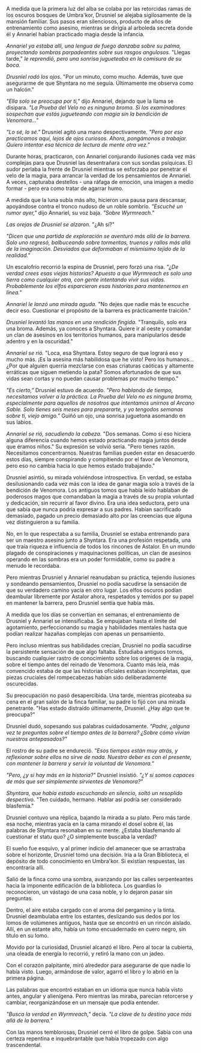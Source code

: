 A medida que la primera luz del alba se colaba por las retorcidas ramas de los oscuros bosques de Umbra'kor, Drusniel se alejaba sigilosamente de la mansión familiar. Sus pasos eran silenciosos, producto de años de entrenamiento como asesino, mientras se dirigía al arboleda secreta donde él y Annariel habían practicado magia desde la infancia.

*Annariel ya estaba allí, una lengua de fuego danzaba sobre su palma, proyectando sombras parpadeantes sobre sus rasgos angulosos.* "Llegas tarde," *le reprendió, pero una sonrisa jugueteaba en la comisura de su boca.*

*Drusniel rodó los ojos.* "Por un minuto, como mucho. Además, tuve que asegurarme de que Shyntara no me seguía. Últimamente me observa como un halcón."

*"Ella solo se preocupa por ti,"* dijo Annariel, dejando que la llama se disipara. *"La Prueba del Velo no es ninguna broma. Si los examinadores sospechan que estás jugueteando con magia sin la bendición de Venomora..."*

*"Lo sé, lo sé."* Drusniel agitó una mano despectivamente. *"Pero por eso practicamos aquí, lejos de ojos curiosos. Ahora, pongámonos a trabajar. Quiero intentar esa técnica de lectura de mente otra vez."*

Durante horas, practicaron, con Annariel conjurando ilusiones cada vez más complejas para que Drusniel las desentrañara con sus sondas psíquicas. El sudor perlaba la frente de Drusniel mientras se esforzaba por penetrar el velo de la magia, para arrancar la verdad de los pensamientos de Annariel. A veces, capturaba destellos - una ráfaga de emoción, una imagen a medio formar - pero era como tratar de agarrar humo.

A medida que la luna subía más alto, hicieron una pausa para descansar, apoyándose contra el tronco nudoso de un roble sombrío. *"Escuché un rumor ayer,"* dijo Annariel, su voz baja. *"Sobre Wyrmreach."*

*Las orejas de Drusniel se alzaron.* "¿Ah sí?"

*"Dicen que una partida de exploración se aventuró más allá de la barrera. Solo uno regresó, balbuceando sobre tormentas, truenos y rallos más allá de la imaginación. Desviados que deformaban el mismísimo tejido de la realidad."*

Un escalofrío recorrió la espina de Drusniel, pero forzó una risa. *"¿De verdad crees esas viejas historias? Apuesto a que Wyrmreach es solo una tierra como cualquier otra, con gente intentando vivir sus vidas. Probablemente los elfos esparcieron esas historias para mantenernos en línea."*

*Annariel le lanzó una mirada aguda.* "No dejes que nadie más te escuche decir eso. Cuestionar el propósito de la barrera es prácticamente traición."

*Drusniel levantó las manos en una rendición fingida.* "Tranquilo, solo era una broma. Además, ya conoces a Shyntara. Quiere ir al oeste y comandar un clan de asesinos en los territorios humanos, para manipularlos desde adentro y en la oscuridad."

*Annariel se rió.* "Loca, esa Shyntara. Estoy seguro de que logrará eso y mucho más. ¡Es la asesina más habilidosa que he visto! Pero los humanos... ¿Por qué alguien querría mezclarse con esas criaturas caóticas y altamente erráticas que siguen metiendo la pata? Somos afortunados de que sus vidas sean cortas y no puedan causar problemas por mucho tiempo."

*"Es cierto,"* Drusniel estuvo de acuerdo. *"Pero hablando de tiempo, necesitamos volver a la práctica. La Prueba del Velo no es ninguna broma, especialmente para aquellos de nosotros que intentamos unirnos al Arcano Sable. Solo tienes seis meses para prepararte, y yo tengodos semanas sobre ti, viejo amigo."* Guiñó un ojo, una sonrisa juguetona asomando en sus labios.

*Annariel se rió, sacudiendo la cabeza.* "Dos semanas. Como si eso hiciera alguna diferencia cuando hemos estado practicando magia juntos desde que éramos niños." Su expresión se volvió seria. "Pero tienes razón. Necesitamos concentrarnos. Nuestras familias pueden estar en desacuerdo estos días, siempre conspirando y compitiendo por el favor de Venomora, pero eso no cambia hacia lo que hemos estado trabajando."

Drusniel asintió, su mirada volviéndose introspectiva. En verdad, se estaba desilusionando cada vez más con la idea de ganar magia solo a través de la bendición de Venomora. Los antiguos tomos que había leído hablaban de poderosos magos que comandaban la magia a través de su propia voluntad y dedicación, sin recurrir al favor divino. Era una idea seductora, pero una que sabía que nunca podría expresar a sus padres. Habían sacrificado demasiado, pagado un precio demasiado alto por las creencias que alguna vez distinguieron a su familia.

No, en lo que respectaba a su familia, Drusniel se estaba entrenando para ser un maestro asesino junto a Shyntara. Era una profesión respetada, una que traía riqueza e influencia de todos los rincones de Astalor. En un mundo plagado de conspiraciones y maquinaciones políticas, un clan de asesinos operando en las sombras era un poder formidable, como su padre a menudo le recordaba.

Pero mientras Drusniel y Annariel reanudaban su práctica, tejiendo ilusiones y sondeando pensamientos, Drusniel no podía sacudirse la sensación de que su verdadero camino yacía en otro lugar. Los elfos oscuros podían deambular libremente por Astalor ahora, respetados y temidos por su papel en mantener la barrera, pero Drusniel sentía que había más.

A medida que los días se convertían en semanas, el entrenamiento de Drusniel y Annariel se intensificaba. Se empujaban hasta el límite del agotamiento, perfeccionando su magia y habilidades mentales hasta que podían realizar hazañas complejas con apenas un pensamiento.

Pero incluso mientras sus habilidades crecían, Drusniel no podía sacudirse la persistente sensación de que algo faltaba. Estudiaba antiguos tomos, buscando cualquier rastro de conocimiento sobre los orígenes de la magia, sobre el tiempo antes del reinado de Venomora. Cuanto más leía, más convencido estaba de que las historias oficiales estaban incompletas, que piezas cruciales del rompecabezas habían sido deliberadamente oscurecidas.

Su preocupación no pasó desapercibida. Una tarde, mientras picoteaba su cena en el gran salón de la finca familiar, su padre lo fijó con una mirada penetrante. "Has estado distraído últimamente, Drusniel. ¿Hay algo que te preocupa?"

Drusniel dudó, sopesando sus palabras cuidadosamente. *"Padre, ¿alguna vez te preguntas sobre el tiempo antes de la barrera? ¿Sobre cómo vivían nuestros antepasados?"*

El rostro de su padre se endureció. *"Esos tiempos están muy atrás, y reflexionar sobre ellos no sirve de nada. Nuestro deber es con el presente, con mantener la barrera y servir la voluntad de Venomora."*

*"Pero, ¿y si hay más en la historia?"* Drusniel insistió. *"¿Y si somos capaces de más que ser simplemente sirvientes de Venomora?"*

*Shyntara, que había estado escuchando en silencio, soltó un resoplido despectivo.* "Ten cuidado, hermano. Hablar así podría ser considerado blasfemia."

Drusniel contuvo una réplica, bajando la mirada a su plato. Pero más tarde esa noche, mientras yacía en la cama mirando el dosel sobre él, las palabras de Shyntara resonaban en su mente. ¿Estaba blasfemando al cuestionar el statu quo? ¿O simplemente buscaba la verdad?

El sueño fue esquivo, y al primer indicio del amanecer que se arrastraba sobre el horizonte, Drusniel tomó una decisión. Iría a la Gran Biblioteca, el depósito de todo conocimiento en Umbra'kor. Si existían respuestas, las encontraría allí.

Salió de la finca como una sombra, avanzando por las calles serpenteantes hacia la imponente edificación de la biblioteca. Los guardias lo reconocieron, un vástago de una casa noble, y lo dejaron pasar sin preguntas.

Dentro, el aire estaba cargado con el aroma del pergamino y la tinta. Drusniel deambulaba entre los estantes, deslizando sus dedos por los lomos de volúmenes antiguos, hasta que se encontró en un rincón aislado. Allí, en un estante alto, había un tomo encuadernado en cuero negro, sin título en su lomo.

Movido por la curiosidad, Drusniel alcanzó el libro. Pero al tocar la cubierta, una oleada de energía lo recorrió, y retiró la mano con un jadeo.

Con el corazón palpitante, miró alrededor para asegurarse de que nadie lo había visto. Luego, armándose de valor, agarró el libro y lo abrió en la primera página.

Las palabras que encontró estaban en un idioma que nunca había visto antes, angular y alienígena. Pero mientras las miraba, parecían retorcerse y cambiar, reorganizándose en un mensaje que podía entender.

*"Busca la verdad en Wyrmreach,"* decía. *"La clave de tu destino yace más allá de la barrera."*

Con las manos temblorosas, Drusniel cerró el libro de golpe. Sabía con una certeza repentina e inquebrantable que había tropezado con algo trascendental.


